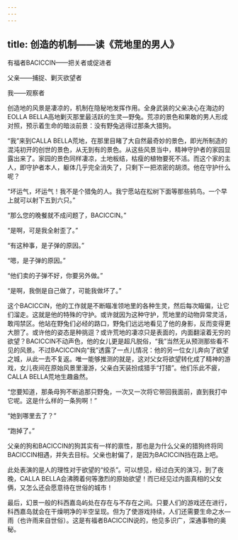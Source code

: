 ```yaml
---
---
---
```

title: 创造的机制——读《荒地里的男人》
---




有福者BACICCIN——把关者或促进者

父亲——捕捉、剿灭欲望者

我——观察者

创造地的风景是凄凉的，机制在隐秘地发挥作用。全身武装的父亲决心在海边的EOLLA BELLA高地剿灭那里最活跃的生灵—野兔。荒凉的景色和果敢的男人形成对照，预示着生命的暗淡前景：没有野兔逃得过那条大猎狗。

“我”来到CALLA BELLA荒地，在那里目睹了大自然最奇妙的景色，即光所制造的混沌初开的创世的景色，从无到有的景色。从这些风景当中，精神守护者的家园显露出来了。家园的景色同样凄凉，土地板结，枯瘦的植物要死不活。而这个家的主人，即守护者本人，躯体几乎完全消失了，只剩下一把浓密的胡须。他在守护什么呢？

“坏运气，坏运气！我不是个猎兔的人。我宁愿站在松树下面等那些鸫鸟。一个早上就可以射下五到六只。”

“那么您的晚餐就不成问题了，BACICCIN。”

“是啊，可是我全射歪了。”

“有这种事，是子弹的原因。”

“嗯，是子弹的原因。”

“他们卖的子弹不好，你要另外做。”

“是啊，我倒是自己做了，可能我做坏了。”

这个BACICCIN，他的工作就是不断瞄准领地里的各种生灵，然后每次瞄偏，让它们溜走。这就是他的特殊的守护。或许就因为这种守护，荒地里的动物异常灵活，敢闯禁区。他站在野兔们必经的路口，野兔们远远地看见了他的身影，反而变得更大胆了。或许他的姿态是种挑逗？或许荒地的凄凉只是表面的，内面翻滚着无穷的欲望？BACICCIN不动声色，他的女儿更是超凡脱俗，“我”当然无从预测那些看不见的风景。不过BACICCIN向“我”透露了一点儿情况：他的另一位女儿奔向了欲望之城，从此一去不复返。唯一能够推测的就是，这对父女将欲望转化成了精神的游戏，女儿夜间在原始风景里漫游，父亲白天装扮成猎手“打猎”。他们乐此不疲，CALLA BELLA荒地生趣盎然。

“您要知道，那条母狗不断追那只野兔，一次又一次将它带回我面前，直到我打中它呢。这是什么样的一条狗啊！”

“她到哪里去了？”

“跑掉了。”

父亲的狗和BACICCIN的狗其实有一样的禀性，那也是为什么父亲的猎狗终将同BACICCIN相遇，并失去目标。父亲也射偏了，是因为BACICCIN挡在路上吧。

此处表演的是人的理性对于欲望的“绞杀”。可以想见，经过白天的演习，到了夜晚，CALLA BELLA会沸腾着何等激烈的原始欲望！而已经见过内面真相的父女俩，又怎么还会愿意待在世俗的城市！

最后，幻景一般的科西嘉岛屿处在存在与不存在之间。只要人们的游戏还在进行，科西嘉岛就会在干燥明净的半空呈现。但为了使游戏持续，人们还需要生命之水—雨（也许雨来自世俗）。这是有福者BACICCIN说的，他见多识广，深通事物的奥秘。